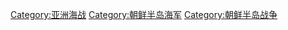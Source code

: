 [[Category:亚洲海战|Category:亚洲海战]]
[[Category:朝鲜半岛海军|Category:朝鲜半岛海军]]
[[Category:朝鲜半岛战争|Category:朝鲜半岛战争]]